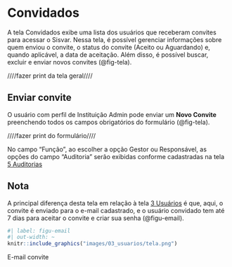# Convidados {#sec-convidados}

A tela Convidados exibe uma lista dos usuários que receberam convites para acessar o Sisvar. Nessa tela, é possível gerenciar informações sobre quem enviou o convite, o status do convite (Aceito ou Aguardando) e, quando aplicável, a data de aceitação. Além disso, é possível buscar, excluir e enviar novos convites (@fig-tela).


////fazer print da tela geral////


## Enviar convite

O usuário com perfil de Instituição Admin pode enviar um **Novo Convite** preenchendo todos os campos obrigatórios do formulário (@fig-tela). 

////fazer print do formulário////


No campo "Função", ao escolher a opção Gestor ou Responsável, as opções do campo “Auditoria” serão exibidas conforme cadastradas na tela [5 Auditorias](#sec-auditorias)


::: {.callout}
## Nota

A principal diferença desta tela em relação à tela [3 Usuários](#sec-usuarios) é que, aqui, o convite é enviado para o e-mail cadastrado, e o usuário convidado tem até 7 dias para aceitar o convite e criar sua senha (@figu-email).
:::


::: {#figu-email}
```r
#| label: figu-email
#| out-width: ~
knitr::include_graphics("images/03_usuarios/tela.png")
```
E-mail convite
:::